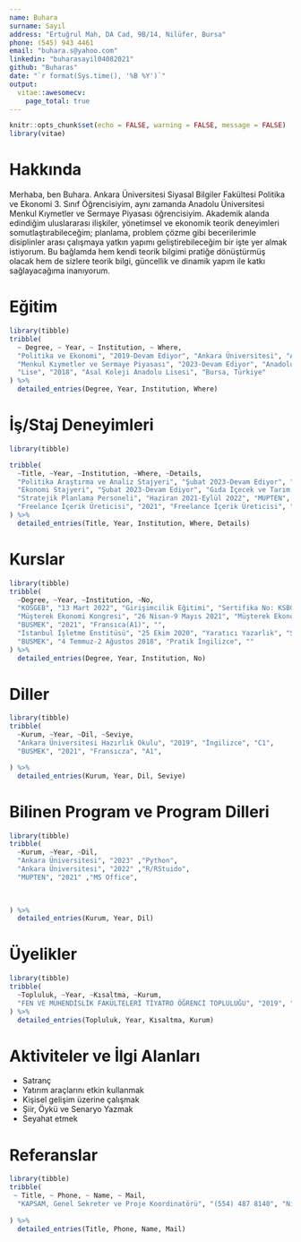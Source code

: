 ```yaml
---
name: Buhara 
surname: Sayıl
address: "Ertuğrul Mah, DA Cad, 9B/14, Nilüfer, Bursa"
phone: (545) 943 4461
email: "buhara.s@yahoo.com"
linkedin: "buharasayil04082021" 
github: "Buharas"
date: "`r format(Sys.time(), '%B %Y')`"
output:
  vitae::awesomecv:
    page_total: true
---
```


```r
knitr::opts_chunk$set(echo = FALSE, warning = FALSE, message = FALSE)
library(vitae)
```

# Hakkında

Merhaba, ben Buhara. Ankara Üniversitesi Siyasal Bilgiler Fakültesi Politika ve Ekonomi 3. Sınıf Öğrencisiyim, aynı zamanda Anadolu Üniversitesi Menkul Kıymetler ve Sermaye Piyasası öğrencisiyim. Akademik alanda edindiğim uluslararası ilişkiler, yönetimsel ve ekonomik teorik deneyimleri somutlaştırabileceğim; planlama, problem çözme gibi becerilerimle disiplinler arası çalışmaya yatkın yapımı geliştirebileceğim bir işte yer almak istiyorum. Bu bağlamda hem kendi teorik bilgimi pratiğe dönüştürmüş olacak hem de sizlere teorik bilgi, güncellik ve dinamik yapım ile katkı sağlayacağıma inanıyorum.  
 

# Eğitim

```r
library(tibble)
tribble(
  ~ Degree, ~ Year, ~ Institution, ~ Where,
  "Politika ve Ekonomi", "2019-Devam Ediyor", "Ankara Üniversitesi", "Ankara, Türkiye",
  "Menkul Kıymetler ve Sermaye Piyasası", "2023-Devam Ediyor", "Anadolu Üniversitesi", "Eskişehir, Türkiye",
  "Lise", "2018", "Asal Koleji Anadolu Lisesi", "Bursa, Türkiye"
) %>%
  detailed_entries(Degree, Year, Institution, Where)
```

# İş/Staj Deneyimleri

```r
library(tibble)

tribble(
  ~Title, ~Year, ~Institution, ~Where, ~Details,
  "Politika Araştırma ve Analiz Stajyeri", "Şubat 2023-Devam Ediyor", "Kamu Politikaları Stratejik Araştırma Merkezi (KAPSAM)", "Ankara, Türkiye", "Kamu Politikaları alanında politika yapıcıları ve kamuoyunu bilgilendirmeyi amaçlayan bir düşünce kuruluşu olan KAPSAM, Çevre ve İklim Politikaları; Kapsayıcı Ekonomi ve Toplumsal Refah ve Sağlık Politikaları alanlarında çalışmalar yapmaktadır. KAPSAM düşünce kuruluşunda çalışma alanlarına dair gündemin takip etmek, araştırma konularıyla ilgili istatistiklerin bulunması, verilerin işlenmesi ve analizinin yapılması, sosyal medya paylaşımlarının yürütülmesi; kaynak taraması yapılarak rapor hazırlanması. Makalelerin İngilizceden Türkçeye çevrilmesi hususlarında görev aldım.",
  "Ekonomi Stajyeri", "Şubat 2023-Devam Ediyor", "Gıda İçecek ve Tarım Politikaları Araştırma Merkezi (GİFT)", "Ankara, Türkiye", "Gıda içecek ve tarım politikaları alanında çalışmalar yapan GİFT araştırma merkezinde gıda, içecek ve tarım ile ilgili ekonomik etkenlerin araştırılması, mali açıdan çevresel faktörleri de göz önünde bulundurarak inovatif bir yaklaşımla işlevselliğinin araştırılmasında destekleyici bir rol üstlendim. Bunların yanı sıra MISIR (Mısır ve Sorgum Üreticiler Derneği)’da sorgum bitkisi hakkında araştırmalar yaptım.",
  "Stratejik Planlama Personeli", "Haziran 2021-Eylül 2022", "MUPTEN", "Bursa, Türkiye", "E-ticaret sektörüne hizmet veren MUPTEN firmasında şirketin kısa, uzun ve orta vadeli hedeflerinin yanı sıra stratejik gelişme, büyüme ve finansal gelişme hedeflerine ulaşmasında yaklaşık bir buçuk yıl boyunca destekleyici bir rol üstlendim. Asıl görevim firmanın büyümesi için planlar yapmaktı. Bu planlar, potansiyel ürünleri bulma ve kurumsal gelişim için alanlar sağlamayı içerir. Ayrıca sermaye kullanımı yönetimi ile birlikte finansal planlar yapmak ve yatırım faaliyetleri için tavsiyelerde bulunmak da görevlerim arasındadır. Aynı şekilde, fatura toplamak ve kesmekle de ilgilendim.",
  "Freelance İçerik Üreticisi", "2021", "Freelance İçerik Üreticisi", "Online", "Kısa bir süre Freelancer olarak bazı firmalar aracılığıyla içerik üretimi, tanıtım yazısı, blog yazısı gibi içerikler ürettim."
) %>%
  detailed_entries(Title, Year, Institution, Where, Details)

```
# Kurslar

```r
library(tibble)
tribble(
  ~Degree, ~Year, ~Institution, ~No,
  "KOSGEB", "13 Mart 2022", "Girişimcilik Eğitimi", "Sertifika No: KSB01UGE018723924",
  "Müşterek Ekonomi Kongresi", "26 Nisan-9 Mayıs 2021", "Müşterek Ekonomi Kongresi", "Sertifika No: 81931320400662",
  "BUSMEK", "2021", "Fransıca(A1)", "",
  "İstanbul İşletme Enstitüsü", "25 Ekim 2020", "Yaratıcı Yazarlık", "Sertifika No: 251007140088", 
  "BUSMEK", "4 Temmuz-2 Ağustos 2018", "Pratik İngilizce", ""
) %>%
  detailed_entries(Degree, Year, Institution, No)

```

# Diller

```r
library(tibble)
tribble(
  ~Kurum, ~Year, ~Dil, ~Seviye,
  "Ankara Üniversitesi Hazırlık Okulu", "2019", "İngilizce", "C1",
  "BUSMEK", "2021", "Fransıcza", "A1",

) %>%
  detailed_entries(Kurum, Year, Dil, Seviye)

```

# Bilinen Program ve Program Dilleri

```r
library(tibble)
tribble(
  ~Kurum, ~Year, ~Dil,
  "Ankara Üniversitesi", "2023" ,"Python",
  "Ankara Üniversitesi", "2022" ,"R/RStuido",
  "MUPTEN", "2021" ,"MS Office",  
  
   

) %>%
  detailed_entries(Kurum, Year, Dil)

```

# Üyelikler 

```r
library(tibble)
tribble(
  ~Topluluk, ~Year, ~Kısaltma, ~Kurum,
  "FEN VE MÜHENDİSLİK FAKÜLTELERİ TİYATRO ÖĞRENCİ TOPLULUĞU", "2019", "AFTİF", "Ankara Üniversitesi"
) %>%
  detailed_entries(Topluluk, Year, Kısaltma, Kurum)

```

# Aktiviteler ve İlgi Alanları 

- Satranç
- Yatırım araçlarını etkin kullanmak
- Kişisel gelişim üzerine çalışmak
- Şiir, Öykü ve Senaryo Yazmak
- Seyahat etmek 


# Referanslar

```r
library(tibble)
tribble(
 ~ Title, ~ Phone, ~ Name, ~ Mail, 
  "KAPSAM, Genel Sekreter ve Proje Koordinatörü", "(554) 487 8140", "Nihal Eriş", "nihal.eris@kapsam.org.tr" 
  
) %>%
  detailed_entries(Title, Phone, Name, Mail)
```
